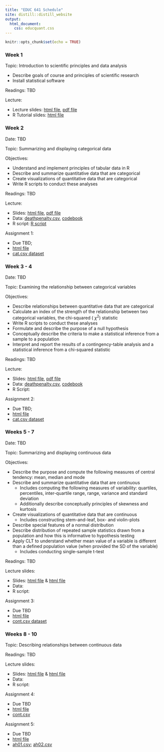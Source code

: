 ```yaml
---
title: "EDUC 641 Schedule"
site: distill::distill_website
output:
  html_document:
    css: educquant.css
---
```


```r
knitr::opts_chunk$set(echo = TRUE)
```

### Week 1

Topic: Introduction to scientific principles and data analysis

 * Describe goals of course and principles of scientific research
 * Install statistical software

Readings: TBD

Lecture:

* Lecture slides: [html file](./slides/EDUC641_1_intro.html), [pdf file](./slides/EDUC641_1_intro.pdf)
* R Tutorial slides: [html file](./slides/tutorial.html)

### Week 2 

Date: TBD

Topic: Summarizing and displaying categorical data

Objectives:

 * Understand and implement principles of tabular data in R
 * Describe and summarize quantitative data that are categorical
 * Create visualizations of quantitative data that are categorical
 * Write R scripts to conduct these analyses

Readings: TBD

Lecture: 

 * Slides: [html file](./slides/EDUC641_2_categ_1.html), [pdf file](./slides/EDUC641_2_categ_1.pdf) 
 * Data: [deathpenalty.csv](./data/deathpenalty.csv), [codebook](./data/deathpenalty.csv)
 * R script: [R script](./slides/EDUC641_2_code.R)

Assignment 1: 

 * Due TBD; 
 * [html file](./assignments/assignment01.html)
 * [cat.csv dataset](./data/cat.csv)

### Week 3 - 4

Date: TBD

Topic: Examining the relationship between categorical variables

Objectives:

 * Describe relationships between quantitative data that are categorical
 * Calculate an index of the strength of the relationship between two categorical variables, the chi-squared ( $\chi^2$) statistic
 * Write R scripts to conduct these analyses
 * Formulate and describe the purpose of a null hypothesis
 * Conceptually describe the criteria to make a statistical inference from a sample to a population
 * Interpret and report the results of a contingency-table analysis and a statistical inference from a chi-squared statistic

Readings: TBD

Lecture:

 * Slides: [html file](./slides/EDUC641_2_categ_2.html), [pdf file](./slides/EDUC641_2_categ_2.pdf)
 * Data: [deathpenalty.csv](./data/deathpenalty.csv), [codebook](./data/deathpenalty.csv)
 * R Script: 
 
Assignment 2: 

 * Due TBD; 
 * [html file](./assignments/assignment02.html)
 * [cat.csv dataset](./data/cat.csv)

### Weeks 5 - 7

Date: TBD

Topic: Summarizing and displaying continuous data

Objectives:

 * Describe the purpose and compute the following measures of central tendency: mean, median and mode
 * Describe and summarize quantitative data that are continuous
    + Includes computing the following measures of variability: quartiles, percentiles, inter-quartile range, range, variance and standard deviation
    + Additionally describe conceptually principles of skewness and kurtosis
 * Create visualizations of quantitative data that are continuous
    + Includes constructing stem-and-leaf, box- and violin-plots
 * Describe special features of a normal distribution
 * Describe distribution of repeated sample statistics drawn from a population and how this is informative to hypothesis testing
 * Apply CLT to understand whether mean value of a variable is different than a defined population value (when provided the SD of the variable)
   + Includes conducting single-sample t-test
   
Readings: TBD

Lecture slides: 

 * Slides: [html file](./slides/continuous_l1.html) \& [html file](./slides/continuous_l2.html)
 * Data:
 * R script:

Assignment 3: 

 * Due TBD
 * [html file](./assignments/assignment03.html)
 * [cont.csv dataset](./data/cont.csv)



### Weeks 8 - 10

Topic: Describing relationships between continuous data

Readings: TBD

Lecture slides: 

 * Slides: [html file](./slides/EDUC641_4_continuous_2.html) \& [html file](./slides/EDUC641_4_continuous_3.html)
 * Data:
 * R script:

Assignment 4: 

 * Due TBD
 * [html file](./assignments/assignment04.html)
 * [cont.csv](./data/cont.csv)


Assignment 5: 

 * Due TBD
 * [html file](./assignments/assignment05.html)
 * [ah01.csv](./data/ah01.csv); [ah02.csv](./data/ah02.csv)

